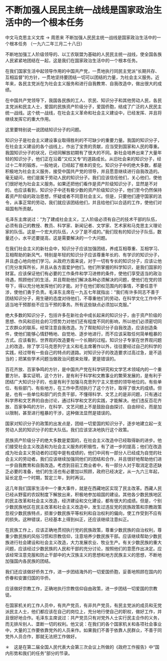# 不断加强人民民主统一战线是国家政治生活中的一个根本任务

中文马克思主义文库 -> 周恩来
不断加强人民民主统一战线是国家政治生活中的一个根本任务
（一九六二年三月二十八日）

不断地加强工人阶级领导的、以工农联盟为基础的人民民主统一战线，使全国各族人民紧紧地团结在一起，这是我们在国家政治生活中的一个根本任务。

在我们国家生活中起领导作用的中国共产党，一贯地执行同民主党派“长期共存、互相监督”的方针，一贯地坚持要团结一切可以团结的力量，为社会主义服务。近年来，各民主党派在为社会主义服务和进行自我教育、自我改造中，做出很大的成绩。

在中国共产党领导下，我国各民族的工人、农民、知识分子和其他劳动人民，各民主党派和民主人士，爱国的民族资产阶级分子，爱国侨胞，结成了广泛的人民民主统一战线。这个统一战线，在社会主义革命和社会主义建设中，已经发挥、并且将继续发挥它的重大作用。

这里要特别说一说团结知识分子的问题。

知识分子是社会主义建设事业取得胜利的不可缺少的重要力量。我国的知识分子，在社会主义建设的各个战线上，作出了宝贵的贡献，应当受到国家和人民的尊重。我国知识分子的状况，已经同解放初期有了很大的不同。新社会培养出来了大量年轻的知识分子，他们正在沿着“又红又专”的道路成长。从旧社会来的知识分子，经过十二年的锻炼，一般地说，已经起了根本的变化。知识分子中的绝大多数，都是积极地为社会主义服务，接受中国共产党的领导，并且愿意继续进行自我改造的。毫无疑问，他们是属于劳动人民的知识分子。我们应该信任他们，关心他们，使他们很好地为社会主义服务。如果还把他们看作是资产阶级知识分子，显然是不对的。也应该看到，知识分子中还有极少数的资产阶级知识分子，他们至今仍然保持着资产阶级的政治思想，怀疑或者不同意社会主义。但是，只要他们遵守国家的法令，从事正常的劳动，我们就应该团结他们，并且给他们以合适的工作，使他们对祖国有所贡献。

毛泽东主席说过：“为了建成社会主义，工人阶级必须有自己的技术干部的队伍，必须有自己的教授、教员、科学家、新闻记者、文学家、艺术家和马克思主义理论家的队伍。这是一个宏大的队伍，人少了是不成的。”我们现有的知识分子队伍，数量还小，水平还要提高，这是需要解决的一个大问题。

在我们社会主义的新社会中，知识分子应该加强团结，养成互相尊重、互相学习、互相帮助的新风气，特别是年轻的知识分子应该尊重年长的、有学识的知识分子，并且虚心地向他们学习。从政府方面来说，对于一切有专长的知识分子，应该让他们充分发挥所长，并且从各方面爱护他们。他们所掌握的科学知识，是我们国家的财富。应该保证他们有必要的工作条件和学习进修的条件，使他们享受适当的政治待遇，照顾他们的生活，并且帮助他们解决各种必须解决的问题，使他们在党的领导下，得以充分地发挥他们的才能。对于在他们职权范围内的事情，不要任意干涉，使他们勇于负责。毛泽东主席在一九五七年就指出：“我们有许多同志不善于团结知识分子，用生硬的态度对待他们，不尊重他们的劳动，在科学文化工作中不适当地干预那些不应当干预的事务。所有这些缺点必须加以克服。”

绝大多数的知识分子，包括许多在新社会中成长起来的知识分子，由于资产阶级的思想、作风和旧社会的习惯势力对他们还有程度不同的影响，所以他们必须密切同工农群众的联系，经常注意自我改造。为了帮助知识分子自我改造，应该创造条件，使他们能够心情舒畅地、自觉地、逐步地进行，而不应该采取任何简单粗暴的方式。应该看到，世界观的改造要有一个长期的过程。知识分子专家在世界观问题上的改造，除了学习马克思列宁主义和毛主席著作以外，往往要经过自己的科学的实践，经过带有一些自己的特点的道路。对知识分子的改造要求过高过急，是不适当的；把某些学术问题当做政治问题来处理，更是错误的。

百花齐放、百家争鸣的方针，是中国共产党在科学研究和文学艺术领域内的一个重要方针。事实证明，这个方针，是有利于科学和文教事业的繁荣发展的，是有利于团结广大知识分子的，也是有利于加强马克思列宁主义思想的领导地位的。有些单位、有些部门、有些地方，在工作中贯彻执行了这个方针，取得了很大的成绩。但是，也有一些单位和部门的负责干部，不懂得科学、文艺上的是非问题，只有通过科学界和文艺界的自由讨论，通过科学和文艺的实践，才能解决。他们违反百花齐放、百家争鸣的方针，在科学、文艺问题上不是鼓励自由探讨、自由辩论，而是加以限制，甚至进行粗暴的干涉，这种做法显然是错误的。

国家对知识分子的政策的出发点是，团结一切爱国的知识分子，逐步地建立起一支劳动人民的知识分子的宏大队伍。我们应该坚决地执行这个政策。

民族资产阶级分子的绝大多数是爱国的，在社会主义改造中已经取得新的进步。他们接受社会主义改造和为社会主义服务的积极性，有了进一步的提高；他们在改造成为社会主义劳动者的过程中是有成绩的，他们中间有一部分人已经成为自觉的社会主义的劳动者。我们应该继续加强同他们的团结和合作，并且很好地帮助他们进一步自我教育和自我改造。考虑到目前工商业者中，有一部分人对于取消定息还缺乏必要的准备，他们的生活也有必要加以照顾，政府已经决定，从一九六三年起，延长定息一个时期，暂定三年，到时再议。

这几年我们国家生活中一个重大事件，就是在西藏地区实现了民主改革。西藏人民已经从野蛮的农奴制度下解放出来，积极地参加祖国的建设。其他各少数民族地区的民主改革和社会主义改造，经济建设和文化建设，都有很大的成绩。但是，个别少数民族地区在民主改革和社会主义改造中，发生过违反党的民族政策和宗教政策忽视少数民族特点，损害少数民族平等权利和自治权利的偏向，使工作受到不应有的损失。这种错误，已经基本上得到纠正，还应该继续注意纠正。

在民族工作上，应该正确地贯彻执行党的民族政策，尊重少数民族的自治权利，尊重少数民族的风俗习惯和宗教信仰，注意培养少数民族干部。应该继续帮助少数民族进行社会建设和社会主义改造，大力发展农业、牧业生产。有关少数民族的重大问题，应该经过少数民族的人民和干部的充分讨论，按照他们的意愿作出决定。应该经常注意克服和防止干部中的大汉族主义的思想和地方民族主义的思想，不断地加强国内各民族的团结。

我们还应该做好侨务工作，进一步团结海外的一切爱国侨胞，妥善地照顾在国内的侨眷和安置归国的华侨。

应该做好宗教工作，正确地执行宗教信仰自由政策，进一步团结一切爱国的宗教徒。

在国家机关的工作人员中，有共产党员，有非共产党员，有民主党派的成员和无党派民主人士，他们都应该在自己的岗位上，充分地行使自己的职权，做好工作，并且很好地合作。毛泽东主席说过：共产党员只有对党外人士实行民主合作的义务，而无排斥别人、垄断一切的权利。他又说：在我们的各个国家机关和各项社会事业中，大量的工作要依靠党外的人员来作。如果我们不善于依靠人民群众，不善于同党外人员合作，那就无法把工作做好。

＊　这是在第二届全国人民代表大会第三次会议上所做的《政府工作报告》中“国内形势和我们的任务”部分的节录。

